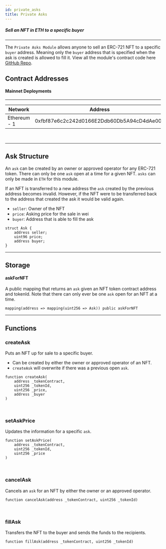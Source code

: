 ```yaml
---
id: private_asks
title: Private Asks
---
```


##### Sell an NFT in ETH to a specific buyer

---

The `Private Asks Module` allows anyone to sell an ERC-721 NFT to a specific `buyer` address. 
Meaning only the `buyer` address that is specified when the ask is created is allowed to fill it.
View all the module's contract code here [GitHub Repo](https://github.com/ourzora/v3/blob/main/contracts/modules/Asks/Private/ETH/AsksPrivateEth.sol).

## Contract Addresses

#### Mainnet Deployments
---

| **Network**       | **Address**                                |
| ------------      | ------------------------------------------ |
| Ethereum - 1      | 0xfbf87e6c2c242d0166E2Ddb60Db5A94cD4dAe00e |

<br/> 

<!-- #### Testnet Deployments
---

| **Network**       | **Address**                                |
| ------------      | ------------------------------------------ |
| Geroli - 5       |  | -->

---

## Ask Structure
An `ask` can be created by an owner or approved operator for any ERC-721 token.
There can only be one `ask` open at a time for a given NFT.
`asks` can only be made in `ETH` for this module.


If an NFT is transferred to a new address the `ask` created by the previous address becomes invalid.
However, if the NFT were to be transferred back to the address that created the ask it would be valid again. 


* `seller`: Owner of the NFT
* `price`: Asking price for the sale in wei
* `buyer`: Address that is able to fill the ask

```
struct Ask {
    address seller;
    uint96 price;
    address buyer;
}
```

---

## Storage

#### askForNFT
A public mapping that returns an `ask` given an NFT token contract address and tokenId. 
Note that there can only ever be one `ask` open for an NFT at a time.

`mapping(address => mapping(uint256 => Ask)) public askForNFT`

--- 

## Functions

### createAsk 
Puts an NFT up for sale to a specific buyer. 
- Can be created by either the owner or approved operator of an NFT.
- `createAsk` will overwrite if there was a previous open `ask`.
```
function createAsk(
    address _tokenContract,
    uint256 _tokenId,
    uint256 _price,
    address _buyer
)
```

<br/>

### setAskPrice
Updates the information for a specific `ask`.
```
function setAskPrice(
    address _tokenContract,
    uint256 _tokenId,
    uint256 _price
) 
```

<br/>

### cancelAsk
Cancels an `ask` for an NFT by either the owner or an approved operator.
```
function cancelAsk(address _tokenContract, uint256 _tokenId)
```

<br/>

### fillAsk 
Transfers the NFT to the buyer and sends the funds to the recipients. 
```
function fillAsk(address _tokenContract, uint256 _tokenId)
```